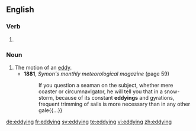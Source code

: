 ==English==

===Verb===
{{head|en}}

# {{present participle of|eddy|lang=en}}

===Noun===
{{en-noun}}

# The motion of an [[eddy]].
#* '''1881''', ''Symon's monthly meteorological magazine'' (page 59)
#*: If you question a seaman on the subject, whether mere coaster or circumnavigator, he will tell you that in a snow-storm, because of its constant '''eddyings''' and gyrations, frequent trimming of sails is more necessary than in any other gale{{...}}

[[de:eddying]]
[[fr:eddying]]
[[sv:eddying]]
[[te:eddying]]
[[vi:eddying]]
[[zh:eddying]]